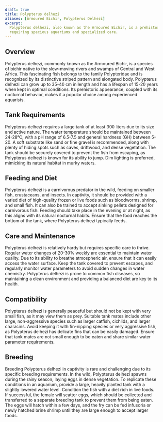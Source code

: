 ```yaml
---
draft: true
title: Polypterus delhezi
aliases: [Armoured Bichir, Polypterus Delhezi]
excerpt:
  Polypterus delhezi, also known as the Armoured Bichir, is a prehistoric fish with distinctive striped patterns,
  requiring spacious aquariums and specialized care.
---
```


## Overview

Polypterus delhezi, commonly known as the Armoured Bichir, is a species of bichir native to the slow-moving rivers and
swamps of Central and West Africa. This fascinating fish belongs to the family Polypteridae and is recognized by its
distinctive striped pattern and elongated body. Polypterus delhezi can grow up to 35-40 cm in length and has a lifespan
of 15-20 years when kept in optimal conditions. Its prehistoric appearance, coupled with its nocturnal behavior, makes
it a popular choice among experienced aquarists.

## Tank Requirements

Polypterus delhezi requires a large tank of at least 300 liters due to its size and active nature. The water temperature
should be maintained between 24-28°C, with a pH range of 6.5-7.5 and general hardness (GH) between 5-20. A soft
substrate like sand or fine gravel is recommended, along with plenty of hiding spots such as caves, driftwood, and dense
vegetation. The tank should be securely covered to prevent the fish from escaping, as Polypterus delhezi is known for
its ability to jump. Dim lighting is preferred, mimicking its natural habitat in murky waters.

## Feeding and Diet

Polypterus delhezi is a carnivorous predator in the wild, feeding on smaller fish, crustaceans, and insects. In
captivity, it should be provided with a varied diet of high-quality frozen or live foods such as bloodworms, shrimp, and
small fish. It can also be trained to accept sinking pellets designed for carnivorous fish. Feeding should take place in
the evening or at night, as this aligns with its natural nocturnal habits. Ensure that the food reaches the bottom of
the tank, where Polypterus delhezi typically feeds.

## Care and Maintenance

Polypterus delhezi is relatively hardy but requires specific care to thrive. Regular water changes of 20-30% weekly are
essential to maintain water quality. Due to its ability to breathe atmospheric air, ensure that it can easily access the
water surface. Keep the tank covered to prevent escapes, and regularly monitor water parameters to avoid sudden changes
in water chemistry. Polypterus delhezi is prone to common fish diseases, so maintaining a clean environment and
providing a balanced diet are key to its health.

## Compatibility

Polypterus delhezi is generally peaceful but should not be kept with very small fish, as it may view them as prey.
Suitable tank mates include other large, non-aggressive species such as larger catfish, cichlids, and larger characins.
Avoid keeping it with fin-nipping species or very aggressive fish, as Polypterus delhezi has delicate fins that can be
easily damaged. Ensure that tank mates are not small enough to be eaten and share similar water parameter requirements.

## Breeding

Breeding Polypterus delhezi in captivity is rare and challenging due to its specific breeding requirements. In the wild,
Polypterus delhezi spawns during the rainy season, laying eggs in dense vegetation. To replicate these conditions in an
aquarium, provide a large, heavily planted tank with a slightly lowered water level. Condition the fish with a diet rich
in live foods. If successful, the female will scatter eggs, which should be collected and transferred to a separate
breeding tank to prevent them from being eaten. The eggs will hatch within a few days, and the fry can be fed infusoria
or newly hatched brine shrimp until they are large enough to accept larger foods.
